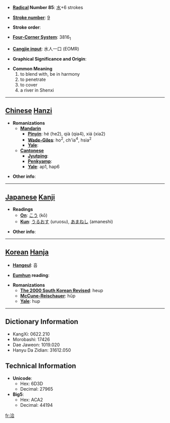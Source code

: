 * '''[[Wiktionary:Chinese radical index| Radical]] Number 85''': [[Wiktionary:Chinese radical index 水|水]]+6 strokes

* '''[[Wiktionary:Chinese total strokes index|Stroke number]]''': [[Wiktionary:Chinese total strokes index 9|9]]

* '''Stroke order''': 

* '''[[Wiktionary:Chinese four corner index|Four-Corner System]]''': 3816<sub>1</sub>

* '''[[Wiktionary:Chinese Cangjie index|Cangjie input]]''': 水人一口 (EOMR)

* '''Graphical Significance and Origin''': 

* '''Common Meaning'''
*#to blend with, be in harmony
*# to penetrate
*# to cover
*# a river in Shenxi


----

== [[Chinese]] [[Hanzi]] ==

* '''Romanizations'''
** '''[[Mandarin]]'''
*** '''[[Pinyin]]''': hé (he2), qià (qia4), xiá (xia2)
*** '''[[Wade-Giles]]''': ho<sup>2</sup>, ch'ia<sup>4</sup>, hsia<sup>2</sup>
*** '''[[Yale]]''': 
** '''[[Cantonese]]'''
*** '''[[Jyutping]]''':
*** '''[[Penkyamp]]''': 
*** '''[[Yale]]''': ap1, hap6

* '''Other info''': 

----

== [[Japanese]] [[Kanji]] ==

* '''Readings'''
** '''[[On]]''': [[こう]] (kō)
** '''[[Kun]]''': [[うるおす]] (uruosu), [[あまねし]] (amaneshi)

* '''Other info''':  

----

== [[Korean]] [[Hanja]] ==

* '''[[Hangeul]]''': 흡

* '''[[Eumhun]] reading''': 

* '''Romanizations'''
** '''[[The 2000 South Korean Revised Romanization|The 2000 South Korean Revised]]''': heup
** '''[[McCune-Reischauer]]''': hŭp
** '''[[Yale]]''': hup

----

== Dictionary Information ==

* KangXi: 0622.210
* Morobashi: 17426
* Dae Jaweon: 1019.020
* Hanyu Da Zidian: 31612.050

== Technical Information ==

* '''Unicode''':
** Hex: 6D3D
** Decimal: 27965
* '''Big5''':
** Hex: ACA2
** Decimal: 44194

[[fr:洽]]